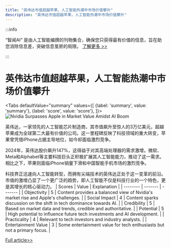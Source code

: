 ```yaml
---
title: "英伟达市值超越苹果，人工智能热潮中市场价值攀升"
description: "英伟达市值超越苹果，人工智能热潮中市场价值攀升"
---
```



:::info

“智闻AI“ 是由人工智能编撰的刊物集合，确保您只获得最有价值的信息，旨在助您消除信息差，突破信息茧房的局限。  [了解更多 >>](/)

:::

# 英伟达市值超越苹果，人工智能热潮中市场价值攀升


<Tabs
	defaultValue="summary"
	values={[
	{label: 'summary', value: 'summary'},
	{label: 'score', value: 'score'},
]}>
<TabItem value="summary">
<img
  src="https://image.informedainews.com/2024/06/07/AI-k9s-1717727607-0.jpg"
  alt="Nvidia Surpasses Apple in Market Value Amidst AI Boom"
/>



英伟达，一家领先的人工智能芯片制造商，其市值飙升至惊人的3万亿美元，超越苹果成为全球第二大最有价值的公司。这一里程碑反映了科技领域的重大转变，苹果曾凭借iPhone占据主导地位，如今却面临激烈竞争。

2024年，英伟达股价飙升147%，这得益于对其高端处理器的需求激增。微软、Meta和Alphabet等主要科技巨头正积极扩展其人工智能能力，推动了这一需求。相比之下，苹果则面临iPhone销量下滑和中国智能手机市场的激烈竞争。

科技界正迅速向人工智能转型，而拥有尖端技术的英伟达正处于这一变革的前沿。市值的激增凸显了一个更广泛的趋势，即人工智能不仅是科技行业的一个特色，更是其增长的核心驱动力。
</TabItem>
<TabItem value="score">
	| Scores     | Value   | Explanation |
	| -------- | ------- | ------- |
	| Objectivity  | 5    | Content provides a balanced view of Nvidia's market rise and Apple's challenges.    |
	| Social Impact | 4     | Content sparks discussion on the shift in tech dominance towards AI.    |
	| Credibility    | 5    | Based on market data and trends, credible and authoritative.    |
	| Potential    | 5    | High potential to influence future tech investments and AI development.    |
	| Practicality    | 4    | Relevant to tech investors and industry analysts.    |
	| Entertainment Value    | 3    | Some entertainment value for tech enthusiasts but not a primary focus.    |
</TabItem>
</Tabs>

[Full article>>](https://www.theguardian.com/technology/article/2024/jun/05/nvidia-stock-tech-market-price-value-3-trillion)
